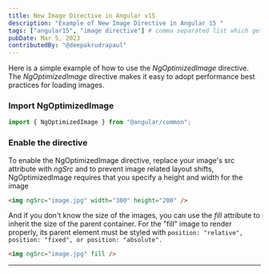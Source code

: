 ```yaml
---
title: New Image Directive in Angular v15
description: "Example of New Image Directive in Angular 15 "
tags: ["angular15", "image directive"] # comma separated list which gets trimmed
pubDate: Mar 5, 2023
contributedBy: "@deepakrudrapaul"
---
```


Here is a simple example of how to use the _NgOptimizedImage_ directive.
The _NgOptimizedImage_ directive makes it easy to adopt performance best practices for loading images.

### Import NgOptimizedImage

```typescript
import { NgOptimizedImage } from "@angular/common";
```

### Enable the directive

To enable the NgOptimizedImage directive, replace your image's src attribute with _ngSrc_ and to prevent image related layout shifts,
NgOptimizedImage requires that you specify a height and width for the image

```html
<img ngSrc="image.jpg" width="300" height="200" />
```

And if you don't know the size of the images, you can use the _fill_ attribute to inherit the size of the parent container.
For the "fill" image to render properly, its parent element must be styled with
`position: "relative", position: "fixed", or position: "absolute".`

```html
<img ngSrc="image.jpg" fill />
```

---
